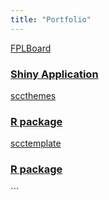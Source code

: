```yaml
---
title: "Portfolio"
---
```


::: {.grid}

::: {.g-col-12 .g-col-md-3}
<div class="cardg">
<a class="card_img" href="https://tzwagerman.shinyapps.io/fplboard/">
<div class="card__background" style="background-image: url(https://tzwagerman.shinyapps.io/fplboard/_w_d7f7544b/www/logo.png)">
</div>
<div class="card__content">
<p>FPLBoard</p>
<h3>Shiny Application</h3>
</div>
</a>
</div>
:::

::: {.g-col-12 .g-col-md-3}
<div class="cardg">
<a class="card_img" href="https://github.com/SCC-Planning/sccthemes">
<div class="card__background" style="background-image: 'images/home_cards/sccthemes.png'">
</div>
<div class="card__content">
<p class="card__category show">sccthemes</p>
<h3 class="card__heading">R package</h3>
</div>
</a>
</div>
:::

::: {.g-col-12 .g-col-md-3}
<div class="cardg">
<a class="card_img" href="https://github.com/SCC-Planning/scctemplate">
<div class="card__background" style="background-image: url(images/home_cards/scctemplate.png)">
</div>
<div class="card__content">
<p class="card__category show">scctemplate</p>
<h3 class="card__heading">R package</h3>
</div>
</a>
</div>
:::
:::

```